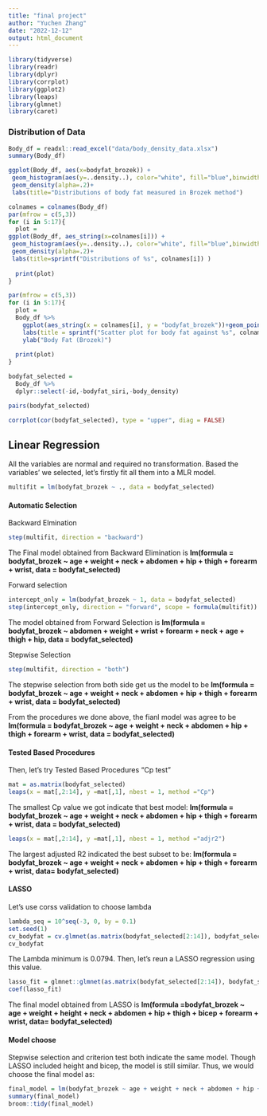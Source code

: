 ```yaml
---
title: "final project"
author: "Yuchen Zhang"
date: "2022-12-12"
output: html_document
---
```

```r
library(tidyverse)
library(readr)
library(dplyr)
library(corrplot)
library(ggplot2)
library(leaps)
library(glmnet)
library(caret)
```

### Distribution of Data

```r
Body_df = readxl::read_excel("data/body_density_data.xlsx")
summary(Body_df)
```


```r
ggplot(Body_df, aes(x=bodyfat_brozek)) + 
 geom_histogram(aes(y=..density..), color="white", fill="blue",binwidth = 1)+
 geom_density(alpha=.2)+
 labs(title="Distributions of body fat measured in Brozek method")

```

```r
colnames = colnames(Body_df)
par(mfrow = c(5,3))
for (i in 5:17){
  plot = 
ggplot(Body_df, aes_string(x=colnames[i])) + 
 geom_histogram(aes(y=..density..), color="white", fill="blue",binwidth = 1)+
 geom_density(alpha=.2)+
 labs(title=sprintf("Distributions of %s", colnames[i]) )
  
  print(plot)
}
```

```r
par(mfrow = c(5,3))
for (i in 5:17){
  plot = 
  Body_df %>% 
    ggplot(aes_string(x = colnames[i], y = "bodyfat_brozek"))+geom_point()+geom_smooth(method = 'lm', se = TRUE, color = 'red')+
    labs(title = sprintf("Scatter plot for body fat against %s", colnames[i]) )+
    ylab("Body Fat (Brozek)")
  
  print(plot)
}
```

```r
bodyfat_selected = 
  Body_df %>% 
  dplyr::select(-id,-bodyfat_siri,-body_density)
```

```r
pairs(bodyfat_selected)
```

```r
corrplot(cor(bodyfat_selected), type = "upper", diag = FALSE)
```


## Linear Regression ## 
All the variables are normal and required no transformation.
Based the variables' we selected, let's firstly fit all them into a MLR model.
```r
multifit = lm(bodyfat_brozek ~ ., data = bodyfat_selected)
```


#### Automatic Selection ####
Backward Elmination
```r
step(multifit, direction = "backward")
```
The Final model obtained from Backward Elimination is 
__lm(formula = bodyfat_brozek ~ age + weight + neck + abdomen + hip + thigh + forearm + wrist, data = bodyfat_selected)__

Forward selection
```r
intercept_only = lm(bodyfat_brozek ~ 1, data = bodyfat_selected)
step(intercept_only, direction = "forward", scope = formula(multifit))
```
The model obtained from Forward Selection is 
__lm(formula = bodyfat_brozek ~ abdomen + weight + wrist + forearm + neck + age + thigh + hip, data = bodyfat_selected)__

Stepwise Selection
```r
step(multifit, direction = "both")
```
The stepwise selection from both side get us the model to be
__lm(formula = bodyfat_brozek ~ age + weight + neck + abdomen + hip + thigh + forearm + wrist, data = bodyfat_selected)__

From the procedures we done above, the fianl model was agree to be __lm(formula = bodyfat_brozek ~ age + weight + neck + abdomen + hip + thigh + forearm + wrist, data = bodyfat_selected)__


#### Tested Based Procedures ####
Then, let's try Tested Based Procedures
"Cp test"
```r
mat = as.matrix(bodyfat_selected)
leaps(x = mat[,2:14], y =mat[,1], nbest = 1, method ="Cp")
```
The smallest Cp value we got indicate that best model:
__lm(formula = bodyfat_brozek ~ age + weight + neck + abdomen + hip + thigh + forearm + wrist, data = bodyfat_selected)__

```r
leaps(x = mat[,2:14], y =mat[,1], nbest = 1, method ="adjr2")
```
The largest adjusted R2 indicated the best subset to be:
__lm(formula = bodyfat_brozek ~ age + weight + neck + abdomen + hip + thigh + forearm + wrist, data= bodyfat_selected)__

#### LASSO ####
Let's use corss validation to choose lambda
```r
lambda_seq = 10^seq(-3, 0, by = 0.1)
set.seed(1)
cv_bodyfat = cv.glmnet(as.matrix(bodyfat_selected[2:14]), bodyfat_selected$bodyfat_brozek, lambda = lambda_seq, nfolds = 5)
cv_bodyfat
```
The Lambda minimum is 0.0794. 
Then, let's reun a LASSO regression using this value.
```r
lasso_fit = glmnet::glmnet(as.matrix(bodyfat_selected[2:14]), bodyfat_selected$bodyfat_brozek, lambda = cv_bodyfat$lambda.min)
coef(lasso_fit)
```
The final model obtained from LASSO is
__lm(formula =bodyfat_brozek ~ age + weight + height + neck + abdomen + hip + thigh + bicep + forearm + wrist, data= bodyfat_selected)__

#### Model choose #### 
Stepwise selection and criterion test both indicate the same model. Though LASSO included height and bicep, the model is still similar. Thus, we would choose the final model as:
```r
final_model = lm(bodyfat_brozek ~ age + weight + neck + abdomen + hip + thigh + forearm + wrist, data= bodyfat_selected)
summary(final_model)
broom::tidy(final_model)
```




